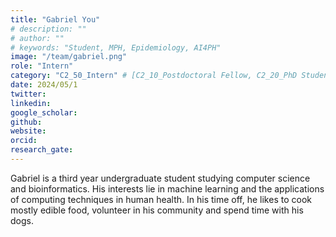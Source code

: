 ```yaml
---
title: "Gabriel You"
# description: ""
# author: ""
# keywords: "Student, MPH, Epidemiology, AI4PH"
image: "/team/gabriel.png"
role: "Intern" 
category: "C2_50_Intern" # [C2_10_Postdoctoral Fellow, C2_20_PhD Student, C2_30_MSc Student, C2_40_Intern, C2_50_Research Assistant, C2_60_Summer Student]
date: 2024/05/1
twitter:
linkedin: 
google_scholar: 
github:
website: 
orcid: 
research_gate: 
---
```


Gabriel is a third year undergraduate student studying computer science and bioinformatics. His interests lie in machine learning and the applications of computing techniques in human health. In his time off, he likes to cook mostly edible food, volunteer in his community and spend time with his dogs.